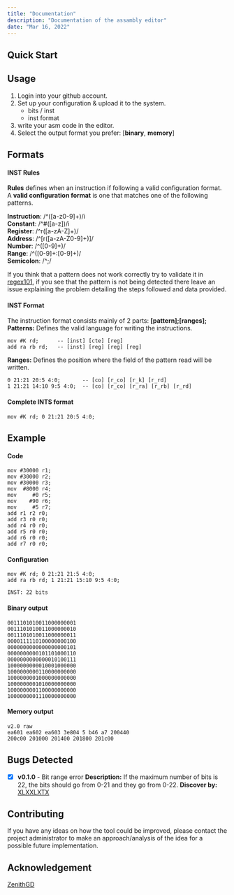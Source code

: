 ```yaml
---
title: "Documentation"
description: "Documentation of the assambly editor"
date: "Mar 16, 2022"
---
```

## Quick Start
## Usage
1. Login into your github account.
2. Set up your configuration & upload it to the system.
	- bits / inst
	- inst format
3. write your asm code in the editor.
4. Select the output format you prefer: [**binary**, **memory**]

## Formats
#### INST Rules
**Rules** defines when an instruction if following a valid configuration format.
A **valid configuration format** is one that matches one of the following patterns.

**Instruction**: /^([a-z0-9]+)/i<br/>
**Constant**: /^#([a-z])/i<br/>
**Register**: /^r([a-zA-Z]+)/<br/>
**Address**: /^\[r([a-zA-Z0-9]+)\]/<br/>
**Number**: /^([0-9]+)/<br/>
**Range**: /^([0-9]+\:[0-9]+)/<br/>
**Semicolon**: /^;/<br/>


If you think that a pattern does not work correctly try to validate it in [regex101](https://regex101.com/), if you see that the pattern is not being detected there leave an issue explaining the problem detailing the steps followed and data provided.

#### INST Format
The instruction format consists mainly of 2 parts: **[pattern];[ranges];**
**Patterns:** Defines the valid language for writing the instructions.
```
mov #K rd;		-- [inst] [cte] [reg]
add ra rb rd;	-- [inst] [reg] [reg] [reg]
```

**Ranges:** Defines the position where the field of the pattern read will be written.
```
0 21:21 20:5 4:0;		-- [co] [r_co] [r_k] [r_rd]
1 21:21 14:10 9:5 4:0;  -- [co] [r_co] [r_ra] [r_rb] [r_rd]
```

#### Complete INTS format
```
mov #K rd; 0 21:21 20:5 4:0;
```

## Example
#### Code
```
mov #30000 r1;
mov #30000 r2;
mov #30000 r3;
mov  #8000 r4;
mov     #0 r5;
mov    #90 r6;
mov     #5 r7;
add r1 r2 r0;
add r3 r0 r0;
add r4 r0 r0;
add r5 r0 r0;
add r6 r0 r0;
add r7 r0 r0;
```

#### Configuration
```
mov #K rd; 0 21:21 21:5 4:0;
add ra rb rd; 1 21:21 15:10 9:5 4:0;
```
```
INST: 22 bits
```

#### Binary output
```
0011101010011000000001
0011101010011000000010
0011101010011000000011
0000111110100000000100
0000000000000000000101
0000000000101101000110
0000000000000010100111
1000000000010001000000
1000000000110000000000
1000000001000000000000
1000000001010000000000
1000000001100000000000
1000000001110000000000
```

#### Memory output
```
v2.0 raw
ea601 ea602 ea603 3e804 5 b46 a7 200440
200c00 201000 201400 201800 201c00
```

## Bugs Detected
- [X] **v0.1.0** - Bit range error
	**Description:** If the maximum number of bits is 22, the bits should go from 0-21 and they go from 0-22.
	**Discover by:** [XLXXLXTX](https://github.com/XLXXLXTX)

## Contributing
If you have any ideas on how the tool could be improved, please contact the project administrator to make an approach/analysis of the idea for a possible future implementation.

## Acknowledgement
[ZenithGD](https://github.com/ZenithGD)
